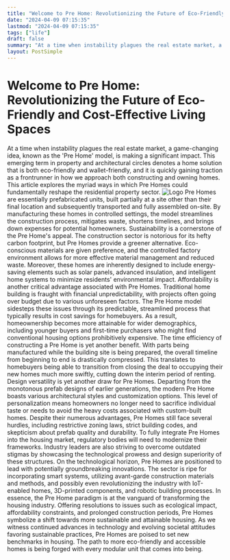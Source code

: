 ```yaml
---
title: "Welcome to Pre Home: Revolutionizing the Future of Eco-Friendly and Cost-Effective Living Spaces"
date: "2024-04-09 07:15:35"
lastmod: "2024-04-09 07:15:35"
tags: ["life"]
draft: false
summary: "At a time when instability plagues the real estate market, a game-changing idea, known as the 'Pre Home' model, is making a significant impact. This emerging term in property and architectural circles denotes a home solution that is both eco-friendly and wallet-friendly, and it is quickly gaining traction as a frontrunner in how we approach both constructing and owning homes. This article explores the myriad ways in which Pre Homes could fundamentally reshape the residential property sector."
layout: PostSimple
---
```

# Welcome to Pre Home: Revolutionizing the Future of Eco-Friendly and Cost-Effective Living Spaces
At a time when instability plagues the real estate market, a game-changing idea, known as the 'Pre Home' model, is making a significant impact. This emerging term in property and architectural circles denotes a home solution that is both eco-friendly and wallet-friendly, and it is quickly gaining traction as a frontrunner in how we approach both constructing and owning homes. This article explores the myriad ways in which Pre Homes could fundamentally reshape the residential property sector.
<img alt="Logo" class="lazyImg" data-src="https://cdn.seniorsselection.com/src_image/43c286d9afc9dfb1473e772a9ff0e874.webp" src="/statics/image/loading.webp"/>
Pre Homes are essentially prefabricated units, built partially at a site other than their final location and subsequently transported and fully assembled on-site. By manufacturing these homes in controlled settings, the model streamlines the construction process, mitigates waste, shortens timelines, and brings down expenses for potential homeowners.
Sustainability is a cornerstone of the Pre Home's appeal. The construction sector is notorious for its hefty carbon footprint, but Pre Homes provide a greener alternative. Eco-conscious materials are given preference, and the controlled factory environment allows for more effective material management and reduced waste. Moreover, these homes are inherently designed to include energy-saving elements such as solar panels, advanced insulation, and intelligent home systems to minimize residents' environmental impact.
Affordability is another critical advantage associated with Pre Homes. Traditional home building is fraught with financial unpredictability, with projects often going over budget due to various unforeseen factors. The Pre Home model sidesteps these issues through its predictable, streamlined process that typically results in cost savings for homebuyers. As a result, homeownership becomes more attainable for wider demographics, including younger buyers and first-time purchasers who might find conventional housing options prohibitively expensive.
The time efficiency of constructing a Pre Home is yet another benefit. With parts being manufactured while the building site is being prepared, the overall timeline from beginning to end is drastically compressed. This translates to homebuyers being able to transition from closing the deal to occupying their new homes much more swiftly, cutting down the interim period of renting.
Design versatility is yet another draw for Pre Homes. Departing from the monotonous prefab designs of earlier generations, the modern Pre Home boasts various architectural styles and customization options. This level of personalization means homeowners no longer need to sacrifice individual taste or needs to avoid the heavy costs associated with custom-built homes.
Despite their numerous advantages, Pre Homes still face several hurdles, including restrictive zoning laws, strict building codes, and skepticism about prefab quality and durability. To fully integrate Pre Homes into the housing market, regulatory bodies will need to modernize their frameworks. Industry leaders are also striving to overcome outdated stigmas by showcasing the technological prowess and design superiority of these structures.
On the technological horizon, Pre Homes are positioned to lead with potentially groundbreaking innovations. The sector is ripe for incorporating smart systems, utilizing avant-garde construction materials and methods, and possibly even revolutionizing the industry with IoT-enabled homes, 3D-printed components, and robotic building processes.
In essence, the Pre Home paradigm is at the vanguard of transforming the housing industry. Offering resolutions to issues such as ecological impact, affordability constraints, and prolonged construction periods, Pre Homes symbolize a shift towards more sustainable and attainable housing. As we witness continued advances in technology and evolving societal attitudes favoring sustainable practices, Pre Homes are poised to set new benchmarks in housing. The path to more eco-friendly and accessible homes is being forged with every modular unit that comes into being.
        